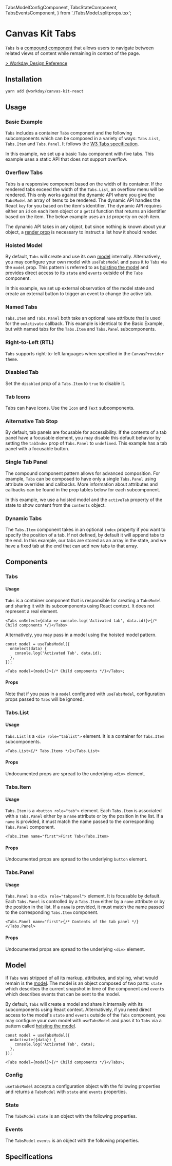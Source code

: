 
  TabsModelConfigComponent,
  TabsStateComponent,
  TabsEventsComponent,
} from './TabsModel.splitprops.tsx';

<Meta title="Components/Containers/Tabs/React" component={Tabs} />

# Canvas Kit Tabs

`Tabs` is a [compound component](/getting-started/for-developers/resources/compound-components/)
that allows users to navigate between related views of content while remaining in context of the
page.

[> Workday Design Reference](https://design.workday.com/components/navigation/tabs)

## Installation

```sh
yarn add @workday/canvas-kit-react
```

## Usage

### Basic Example

`Tabs` includes a container `Tabs` component and the following subcomponents which can be composed
in a variety of ways: `Tabs.List`, `Tabs.Item` and `Tabs.Panel`. It follows the
[W3 Tabs specification](https://www.w3.org/TR/wai-aria-practices/#tabpanel).

In this example, we set up a basic `Tabs` component with five tabs. This example uses a static API
that does not support overflow.

<ExampleCodeBlock code={Basic} />

### Overflow Tabs

Tabs is a responsive component based on the width of its container. If the rendered tabs exceed the
width of the `Tabs.List`, an overflow menu will be rendered. This only works against the dynamic API
where you give the `TabsModel` an array of items to be rendered. The dynamic API handles the React
`key` for you based on the item's identifier. The dynamic API requires either an `id` on each item
object or a `getId` function that returns an identifier based on the item. The below example uses an
`id` property on each item.

The dynamic API takes in any object, but since nothing is known about your object, a
[render prop](https://reactjs.org/docs/render-props.html) is necessary to instruct a list how it
should render.

<ExampleCodeBlock code={OverflowTabs} />

### Hoisted Model

By default, `Tabs` will create and use its own [model](#model) internally. Alternatively, you may
configure your own model with `useTabsModel` and pass it to `Tabs` via the `model` prop. This
pattern is referred to as
[hoisting the model](/getting-started/for-developers/resources/compound-components/#configuring-a-model)
and provides direct access to its `state` and `events` outside of the `Tabs` component.

In this example, we set up external observation of the model state and create an external button to
trigger an event to change the active tab.

<ExampleCodeBlock code={HoistedModel} />

### Named Tabs

`Tabs.Item` and `Tabs.Panel` both take an optional `name` attribute that is used for the
`onActivate` callback. This example is identical to the Basic Example, but with named tabs for the
`Tabs.Item` and `Tabs.Panel` subcomponents.

<ExampleCodeBlock code={NamedTabs} />

### Right-to-Left (RTL)

`Tabs` supports right-to-left languages when specified in the `CanvasProvider` `theme`.

<ExampleCodeBlock code={RightToLeft} />

### Disabled Tab

Set the `disabled` prop of a `Tabs.Item` to `true` to disable it.

<ExampleCodeBlock code={DisabledTab} />

### Tab Icons

Tabs can have icons. Use the `Icon` and `Text` subcomponents.

<ExampleCodeBlock code={Icons} />

### Alternative Tab Stop

By default, tab panels are focusable for accessibility. If the contents of a tab panel have a
focusable element, you may disable this default behavior by setting the `tabIndex` prop of
`Tabs.Panel` to `undefined`. This example has a tab panel with a focusable button.

<ExampleCodeBlock code={AlternativeTabStop} />

### Single Tab Panel

The compound component pattern allows for advanced composition. For example, `Tabs` can be composed
to have only a single `Tabs.Panel` using attribute overrides and callbacks. More information about
attributes and callbacks can be found in the prop tables below for each subcomponent.

In this example, we use a hoisted model and the `activeTab` property of the state to show content
from the `contents` object.

<ExampleCodeBlock code={SinglePanel} />

### Dynamic Tabs

The `Tabs.Item` component takes in an optional `index` property if you want to specify the position
of a tab. If not defined, by default it will append tabs to the end. In this example, our tabs are
stored as an array in the state, and we have a fixed tab at the end that can add new tabs to that
array.

<ExampleCodeBlock code={DynamicTabs} />

## Components

### Tabs

#### Usage

`Tabs` is a container component that is responsible for creating a `TabsModel` and sharing it with
its subcomponents using React context. It does not represent a real element.

```tsx
<Tabs onSelect={data => console.log('Activated tab', data.id)}>{/* Child components */}</Tabs>
```

Alternatively, you may pass in a model using the hoisted model pattern.

```tsx
const model = useTabsModel({
  onSelect(data) {
    console.log('Activated Tab', data.id);
  },
});

<Tabs model={model}>{/* Child components */}</Tabs>;
```

#### Props

Note that if you pass in a `model` configured with `useTabsModel`, configuration props passed to
`Tabs` will be ignored.

<ArgsTable of={Tabs} />

### Tabs.List

#### Usage

`Tabs.List` is a `<div role="tablist">` element. It is a container for `Tabs.Item` subcomponents.

```tsx
<Tabs.List>{/* Tabs.Items */}</Tabs.List>
```

#### Props

Undocumented props are spread to the underlying `<div>` element.

<ArgsTable of={Tabs.List} />

### Tabs.Item

#### Usage

`Tabs.Item` is a `<button role="tab">` element. Each `Tabs.Item` is associated with a `Tabs.Panel`
either by a `name` attribute or by the position in the list. If a `name` is provided, it must match
the name passed to the corresponding `Tabs.Panel` component.

```tsx
<Tabs.Item name="first">First Tab</Tabs.Item>
```

#### Props

Undocumented props are spread to the underlying `button` element.

<ArgsTable of={Tabs.Item} />

### Tabs.Panel

#### Usage

`Tabs.Panel` is a `<div role="tabpanel">` element. It is focusable by default. Each `Tabs.Panel` is
controlled by a `Tabs.Item` either by a `name` attribute or by the position in the list. If a `name`
is provided, it must match the name passed to the corresponding `Tabs.Item` component.

```tsx
<Tabs.Panel name="first">{/* Contents of the tab panel */}</Tabs.Panel>
```

#### Props

Undocumented props are spread to the underlying `<div>` element.

<ArgsTable of={Tabs.Panel} />

## Model

If `Tabs` was stripped of all its markup, attributes, and styling, what would remain is the
[model](/getting-started/for-developers/resources/compound-components/#models). The model is an
object composed of two parts: `state` which describes the current snapshot in time of the component
and `events` which describes events that can be sent to the model.

By default, `Tabs` will create a model and share it internally with its subcomponents using React
context. Alternatively, if you need direct access to the model's `state` and `events` outside of the
`Tabs` component, you may configure your own model with `useTabsModel` and pass it to `Tabs` via a
pattern called
[hoisting the model](/getting-started/for-developers/resources/compound-components/#configuring-a-model).

```tsx
const model = useTabsModel({
  onActivate({data}) {
    console.log('Activated Tab', data);
  },
});

<Tabs model={model}>{/* Child components */}</Tabs>;
```

### Config

`useTabsModel` accepts a configuration object with the following properties and returns a
`TabsModel` with `state` and `events` properties.

<ArgsTable of={TabsModelConfigComponent} />

### State

The `TabsModel` `state` is an object with the following properties.

<ArgsTable of={TabsStateComponent} />

### Events

The `TabsModel` `events` is an object with the following properties.

<ArgsTable of={TabsEventsComponent} />

## Specifications

<Specifications file="Tabs.spec.ts" name="Tabs" />
